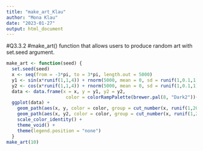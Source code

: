 ```yaml
---
title: "make_art_Klau"
author: "Mona Klau"
date: "2023-01-27"
output: html_document
---
```

#Q3.3.2
#make_art() function that allows users to produce random art with set.seed argument. 
```r
make_art <- function(seed) {
  set.seed(seed)
  x <- seq(from = -3*pi, to = 3*pi, length.out = 5000)
  y1 <- sin(x*runif(1,1,4)) + rnorm(5000, mean = 0, sd = runif(1,0.1,1))
  y2 <- cos(x*runif(1,1,4)) + rnorm(5000, mean = 0, sd = runif(1,0.1,1))
  data <- data.frame(x = x, y = y1, y2 = y2,
                      color = colorRampPalette(brewer.pal(8, "Dark2"))(5000))
  ggplot(data) +
    geom_path(aes(x, y, color = color, group = cut_number(x, runif(1,20,100)))) +
    geom_path(aes(x, y2, color = color, group = cut_number(x, runif(1,20,100)))) +
    scale_color_identity() +
    theme_void() +
    theme(legend.position = "none")
  }
make_art(10)
```

